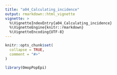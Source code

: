 ```yaml
---
title: "a04_Calculating_incidence"
output: rmarkdown::html_vignette
vignette: >
  %\VignetteIndexEntry{a04_Calculating_incidence}
  %\VignetteEngine{knitr::rmarkdown}
  %\VignetteEncoding{UTF-8}
---
```


```r
knitr::opts_chunk$set(
  collapse = TRUE,
  comment = "#>"
)
```

```r
library(OmopPopEpi)
```
